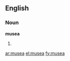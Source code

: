 ==English==

===Noun===
'''musea''' {{p}}

# {{plural of|[[museum#English|museum]]}}

[[ar:musea]]
[[el:musea]]
[[fy:musea]]